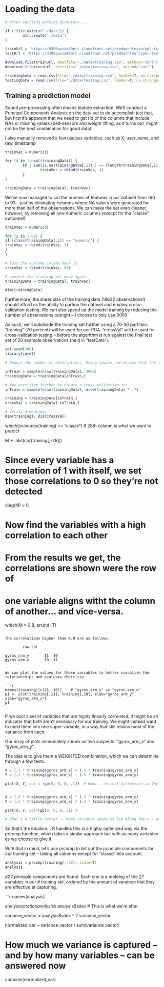 # Loading the data

```r

# After settting working directory.... 

if (!file.exists("./data")) {
        dir.create("./data")
}

trainUrl = 'https://d396qusza40orc.cloudfront.net/predmachlearn/pml-training.csv'
testUrl = 'https://d396qusza40orc.cloudfront.net/predmachlearn/pml-testing.csv'

download.file(trainUrl, destfile="./data/training.csv", method="curl")
download.file(testUrl, destfile="./data/testing.csv", method="curl")

trainingData = read.csv(file="./data/training.csv", header=T, na.strings=c("NA", " "))
testingData = read.csv(file="./data/testing.csv", header=T, na.strings=c("NA", " "))

```

## Training a prediction model

Sound pre-processing often means feature extraction. We'll conduct a Principal Components
Analysis on the data set to do accomplish just that, but first it's apparent that we need to get rid of the columns that include NAs or missing values (belt-sensors and weight lifting, as it turns out, might not be the best combination for good data).

I also manually removed a few useless variables, such as X, user_name, and raw_timestamp

```r


trainVec = numeric()

for (i in 1:ncol(trainingData)) {
        if ( sum(is.na(trainingData[,i]) ) <= (length(trainingData[,i]) / 2) ) {
                trainVec = rbind(trainVec, i)
        }
}

trainingData = trainingData[, trainVec]

```

We've now managed to cut the number of features in our dataset from 160 to 93 -- just by elminating columns where NA values were generated for more than half of the observations. We can make the set even cleaner, however, by removing all non-numeric columns (execpt for the "classe" outcome!)

```r

trainVec = numeric()

for (i in 1:92) {
if (class(trainingData[,i]) == "numeric") {
trainVec = rbind(trainVec, i)
}
}

# toss the outcome column back in
trainVec = rbind(trainVec, 93)

# convert the training set once again
trainingData = trainingData[, trainVec]

dim(trainingData)

```


Furthermore, the sheer size of the training data (19622 observations!) should afford us the ability to partion the dataset and employ cross-validation testing. We can also speed up the model training by reducing the number of observations outright -- I choose to only use 3000 

As such, we'll subdivide the training set further using a 70-30 partition. "training" (70 percent) will be used for our PCA. "crossVal" will be used for cross-validation testing -- before the algorithm is run against the final test set of 20 example observations (held in "testData").

```r
set.seed(300)
library(caret)

# Reduce the number of observations. Using sample, we ensure that the vector indexes an even distribution of the levels in our "classe" factor

inTrain = sample(nrow(trainingData), 3000)
trainingData = trainingData[inTrain,]

# Now partition further to create a cross-validation set
inTrain = sample(nrow(trainingData), nrow(trainingData) * .7)

training = trainingData[inTrain,]
crossVal = trainingData[-inTrain,]

# Verify dimensions
dim(training); dim(crossVal)

```

which(colnames(training) == "classe")  # 28th column is what we want to predict


M <- abs(cor(training[,-28]))

# Since every variable has a correlation of 1 with itself, we set those correlations to 0 so they're not detected
diag(M) = 0

# Now find the variables with a high correlation to each other
# From the results we get, the correlations are shown were the row of 
# one variable aligns witht the column of another... and vice-versa.
which(M > 0.8, arr.ind=T)


```

The correlations higher than 0.8 are as follows:
        
        row col

gyros_arm_y       11  10
gyros_arm_x       10  11


We can plot the values for these variables to better visualize the relationships and evaluate their use.

```r


names(training)[c(11, 10)]    # "gyros_arm_y" vs "gyros_arm_x"     
p1 <- plot(training[,11], training[,10], xlab="gyros_arm_y", ylab="gyros_arm_x")
p1


```


If we spot a set of variables that are highly linearly correlated, it might be an indicator that both aren't necessary for our training. We might instead want to meld them into one super-variable, in a way that still retains most of the variance from each. 

Our array of plots immediately shows us two suspects: "gyros_arm_x" and "gyros_arm_y". 

The idea is to give them a WEIGHTED combination, which we can determine through a few tests:

```r

X = (.5 * training$gyros_arm_x) + (.5 * training$gyros_arm_y)
Y = (.5 * training$gyros_arm_x) - (.5 * training$gyros_arm_y)

plot(X, Y, col = rgb(0, 0, 0, .1))  # Hmm... no real difference in the variance based on this manipulation


X = (.5 * training$gyros_arm_x) * (.5 * training$gyros_arm_y)
Y = (.5 * training$gyros_arm_x) / (.5 * training$gyros_arm_y)

plot(X, Y, col=rgb(0, 0, 0, .1) )  

# That's a little better -- more variance seems to lie along the x - axis, so it's that transformation... (.5 * training$gyros_arm_x) * (.5 * training$gyros_arm_y) ... that we want to use for forming our super-variable, because it captures the most variance.


```

So that's the intuition... R handles this in a highly optimized way via the prcomp function, which takes a similar approach but with as many variables as we choose to give it.

With that in mind, let's use prcomp to list out the principle components for our training set -- taking all columns except for "classe" into account. 

```r

analysis = prcomp(training[,-28], scale=T) 
analysis
```

#27 principle components are found. Each one is a melding of the 27 variables in our
# training set, ordered by the amount of varaince that they are effective at capturing.

```r

names(analysis)

analysis$rotation
analysis$x
analysis$sdev  # This is what we're after


variance_vector = analysis$sdev ^ 2
variance_vector

normalized_var = variance_vector / sum(variance_vector)

# How much we variance is captured -- and by how many variables -- can be answered now 

cumsum(normalized_var)